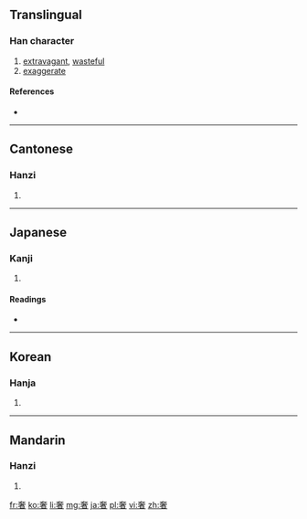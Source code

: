 ==Translingual==

===Han character===
{{Han char|rn=37|rad=大|as=09|sn=12|four=4060<sub>4</sub>|canj=大十大日 (KJKA)}}

# [[extravagant]], [[wasteful]]
# [[exaggerate]]

====References====
* {{Han ref|kx=0253.090|dkj=05964|dj=0514.340|hdz=10542.060|uh=5962|ud=22882|bh=B0F8|bd=45304}}

----

==Cantonese==

===Hanzi===
{{yue-hanzi|jyut=[[ce1]], [[se1]]|y=che1, se1}}

# {{defn|lang=yue|sort=大09}}

----

==Japanese==

===Kanji===
{{ja-kanji|grade=|rs=大09}}

# {{defn|lang=ja|sort=大09}}

====Readings====
* {{ja-readings|on=[[しゃ]] (sha)|kun=[[おごる]] (ogoru)}}

----

==Korean==

===Hanja===
{{ko-hanja|hangeul=사|rv=sa|mr=sa}}

# {{defn|lang=ko|sort=大09}}

----

==Mandarin==

===Hanzi===
{{cmn-hanzi|pin=[[shē]] ([[she1]])|wg=she<sup>1</sup>}}

# {{defn|lang=cmn|sort=大09}}

[[fr:奢]]
[[ko:奢]]
[[li:奢]]
[[mg:奢]]
[[ja:奢]]
[[pl:奢]]
[[vi:奢]]
[[zh:奢]]